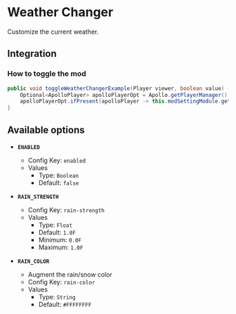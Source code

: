 # Weather Changer

Customize the current weather.

## Integration

### How to toggle the mod

```java
public void toggleWeatherChangerExample(Player viewer, boolean value) {
    Optional<ApolloPlayer> apolloPlayerOpt = Apollo.getPlayerManager().getPlayer(viewer.getUniqueId());
    apolloPlayerOpt.ifPresent(apolloPlayer -> this.modSettingModule.getOptions().set(apolloPlayer, ModWeatherChanger.ENABLED, value));
}
```

## Available options

- __`ENABLED`__
    - Config Key: `enabled`
    - Values
        - Type: `Boolean`
        - Default: `false`

- __`RAIN_STRENGTH`__
    - Config Key: `rain-strength`
    - Values
        - Type: `Float`
        - Default: `1.0F`
        - Minimum: `0.0F`
        - Maximum: `1.0F`

- __`RAIN_COLOR`__
    - Augment the rain/snow color
    - Config Key: `rain-color`
    - Values
        - Type: `String`
        - Default: `#FFFFFFFF`


